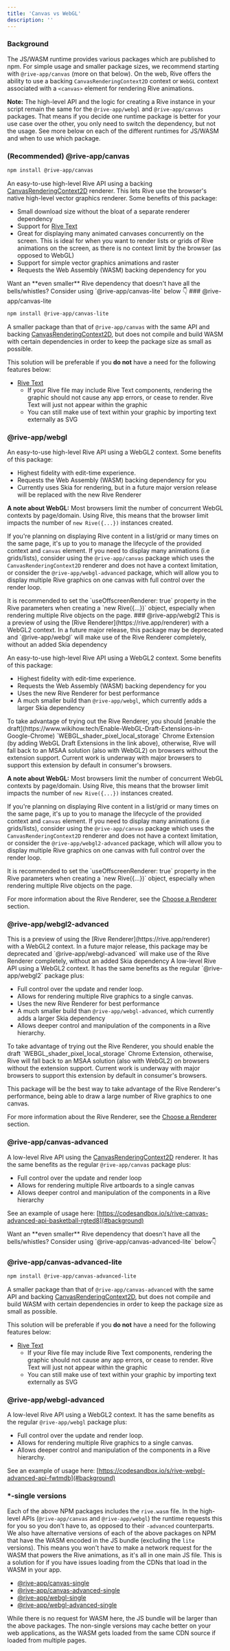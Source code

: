 ```yaml
---
title: 'Canvas vs WebGL'
description: ''
---
```


### Background

The JS/WASM runtime provides various packages which are published to npm. For simple usage and smaller package sizes, we recommend starting with `@rive-app/canvas` (more on that below). On the web, Rive offers the ability to use a backing `CanvasRenderingContext2D` context or `WebGL` context associated with a `<canvas>` element for rendering Rive animations.

**Note:** The high-level API and the logic for creating a Rive instance in your script remain the same for the `@rive-app/webgl` and `@rive-app/canvas` packages. That means if you decide one runtime package is better for your use case over the other, you only need to switch the dependency, but not the usage. See more below on each of the different runtimes for JS/WASM and when to use which package.

### (Recommended) @rive-app/canvas

```bash
npm install @rive-app/canvas
```

An easy-to-use high-level Rive API using a backing [CanvasRenderingContext2D](https://developer.mozilla.org/en-US/docs/Web/API/Canvas_API) renderer. This lets Rive use the browser's native high-level vector graphics renderer. Some benefits of this package:

- Small download size without the bloat of a separate renderer dependency
- Support for [Rive Text](https://app.outverse.com/rive/doc/text-overview/docSfhykWoWu)
- Great for displaying many animated canvases concurrently on the screen. This is ideal for when you want to render lists or grids of Rive animations on the screen, as there is no context limit by the browser (as opposed to WebGL)
- Support for simple vector graphics animations and raster
- Requests the Web Assembly (WASM) backing dependency for you

<Note> 
Want an **even smaller** Rive dependency that doesn't have all the bells/whistles? Consider using `@rive-app/canvas-lite` below 👇
</Note>
### @rive-app/canvas-lite 

```bash
npm install @rive-app/canvas-lite
```

A smaller package than that of `@rive-app/canvas` with the same API and backing [CanvasRenderingContext2D](https://developer.mozilla.org/en-US/docs/Web/API/Canvas_API), but does not compile and build WASM with certain dependencies in order to keep the package size as small as possible.

This solution will be preferable if you **do not** have a need for the following features below:

- [Rive Text](https://app.outverse.com/rive/doc/text-overview/docSfhykWoWu)
  - If your Rive file may include Rive Text components, rendering the graphic should not cause any app errors, or cease to render. Rive Text will just not appear within the graphic
  - You can still make use of text within your graphic by importing text externally as SVG

### @rive-app/webgl


An easy-to-use high-level Rive API using a WebGL2 context. Some benefits of this package:

- Highest fidelity with edit-time experience.
- Requests the Web Assembly (WASM) backing dependency for you
- Currently uses Skia for rendering, but in a future major version release will be replaced with the new Rive Renderer

**A note about WebGL:** Most browsers limit the number of concurrent WebGL contexts by page/domain. Using Rive, this means that the browser limit impacts the number of `new Rive({...})` instances created.

If you're planning on displaying Rive content in a list/grid or many times on the same page, it's up to you to manage the lifecycle of the provided context and `canvas` element. If you need to display many animations (i.e grids/lists), consider using the `@rive-app/canvas` package which uses the `CanvasRenderingContext2D` renderer and does not have a context limitation, or consider the `@rive-app/webgl-advanced` package, which will allow you to display multiple Rive graphics on one canvas with full control over the render loop.

<Note>
 It is recommended to set the `useOffscreenRenderer: true` property in the Rive parameters when creating a `new Rive({...})` object, especially when rendering multiple Rive objects on the page.
</Note>
### @rive-app/webgl2

<Note>
 This is a preview of using the [Rive Renderer](https://rive.app/renderer) with a WebGL2 context. In a future major release, this package may be deprecated and `@rive-app/webgl` will make use of the Rive Renderer completely, without an added Skia dependency
</Note>

An easy-to-use high-level Rive API using a WebGL2 context. Some benefits of this package:

- Highest fidelity with edit-time experience.
- Requests the Web Assembly (WASM) backing dependency for you
- Uses the new Rive Renderer for best performance
- A much smaller build than `@rive-app/webgl`, which currently adds a larger Skia dependency

<Note>
 To take advantage of trying out the Rive Renderer, you should [enable the draft](https://www.wikihow.tech/Enable-WebGL-Draft-Extensions-in-Google-Chrome) `WEBGL_shader_pixel_local_storage` Chrome Extension (by adding WebGL Draft Extensions in the link above), otherwise, Rive will fall back to an MSAA solution (also with WebGL2) on browsers without the extension support. Current work is underway with major browsers to support this extension by default in consumer's browsers.
</Note>

**A note about WebGL:** Most browsers limit the number of concurrent WebGL contexts by page/domain. Using Rive, this means that the browser limit impacts the number of `new Rive({...})` instances created.

If you're planning on displaying Rive content in a list/grid or many times on the same page, it's up to you to manage the lifecycle of the provided context and `canvas` element. If you need to display many animations (i.e grids/lists), consider using the `@rive-app/canvas` package which uses the `CanvasRenderingContext2D` renderer and does not have a context limitation, or consider the `@rive-app/webgl2-advanced` package, which will allow you to display multiple Rive graphics on one canvas with full control over the render loop.

<Note>
 It is recommended to set the `useOffscreenRenderer: true` property in the Rive parameters when creating a `new Rive({...})` object, especially when rendering multiple Rive objects on the page.
</Note>

For more information about the Rive Renderer, see the [Choose a Renderer](https://help.rive.app/runtimes/renderer) section.

### @rive-app/webgl2-advanced
<Note>
 This is a preview of using the [Rive Renderer](https://rive.app/renderer) with a WebGL2 context. In a future major release, this package may be deprecated and `@rive-app/webgl-advanced` will make use of the Rive Renderer completely, without an added Skia dependency
</Note>
A low-level Rive API using a WebGL2 context. It has the same benefits as the regular `@rive-app/webgl2` package plus:

- Full control over the update and render loop.
- Allows for rendering multiple Rive graphics to a single canvas.
- Uses the new Rive Renderer for best performance
- A much smaller build than `@rive-app/webgl-advanced`, which currently adds a larger Skia dependency
- Allows deeper control and manipulation of the components in a Rive hierarchy.

<Note>
 To take advantage of trying out the Rive Renderer, you should enable the draft `WEBGL_shader_pixel_local_storage` Chrome Extension, otherwise, Rive will fall back to an MSAA solution (also with WebGL2) on browsers without the extension support. Current work is underway with major browsers to support this extension by default in consumer's browsers.
</Note>

This package will be the best way to take advantage of the Rive Renderer's performance, being able to draw a large number of Rive graphics to one canvas.

For more information about the Rive Renderer, see the [Choose a Renderer](https://help.rive.app/runtimes/renderer) section.

### @rive-app/canvas-advanced 

A low-level Rive API using the [CanvasRenderingContext2D](https://developer.mozilla.org/en-US/docs/Web/API/Canvas_API) renderer. It has the same benefits as the regular `@rive-app/canvas` package plus:

- Full control over the update and render loop
- Allows for rendering multiple Rive artboards to a single canvas
- Allows deeper control and manipulation of the components in a Rive hierarchy

See an example of usage here: [https://codesandbox.io/s/rive-canvas-advanced-api-basketball-rgted8](#background)

<Note>
 Want an **even smaller** Rive dependency that doesn't have all the bells/whistles? Consider using `@rive-app/canvas-advanced-lite` below👇
</Note>

### @rive-app/canvas-advanced-lite

```bash
npm install @rive-app/canvas-advanced-lite
```

A smaller package than that of `@rive-app/canvas-advanced` with the same API and backing [CanvasRenderingContext2D](https://developer.mozilla.org/en-US/docs/Web/API/Canvas_API), but does not compile and build WASM with certain dependencies in order to keep the package size as small as possible.

This solution will be preferable if you **do not** have a need for the following features below:

- [Rive Text](https://app.outverse.com/rive/doc/text-overview/docSfhykWoWu)
  - If your Rive file may include Rive Text components, rendering the graphic should not cause any app errors, or cease to render. Rive Text will just not appear within the graphic
  - You can still make use of text within your graphic by importing text externally as SVG

### @rive-app/webgl-advanced

A low-level Rive API using a WebGL2 context. It has the same benefits as the regular `@rive-app/webgl` package plus:

- Full control over the update and render loop.
- Allows for rendering multiple Rive graphics to a single canvas.
- Allows deeper control and manipulation of the components in a Rive hierarchy.

See an example of usage here: [https://codesandbox.io/s/rive-webgl-advanced-api-fwtmdb](#background)

### *-single versions

Each of the above NPM packages includes the `rive.wasm` file. In the high-level APIs (`@rive-app/canvas` and `@rive-app/webgl`) the runtime requests this for you so you don't have to, as opposed to their `-advanced` counterparts. We also have alternative versions of each of the above packages on NPM that have the WASM encoded in the JS bundle (excluding the `lite` versions). This means you won't have to make a network request for the WASM that powers the Rive animations, as it's all in one main JS file. This is a solution for if you have issues loading from the CDNs that load in the WASM in your app.

- [@rive-app/canvas-single](https://www.npmjs.com/package/@rive-app/canvas-single)
- [@rive-app/canvas-advanced-single](https://www.npmjs.com/package/@rive-app/canvas-advanced-single)
- [@rive-app/webgl-single](https://www.npmjs.com/package/@rive-app/webgl-single)
- [@rive-app/webgl-advanced-single](https://www.npmjs.com/package/@rive-app/webgl-advanced-single)

While there is no request for WASM here, the JS bundle will be larger than the above packages. The non-single versions may cache better on your web applications, as the WASM gets loaded from the same CDN source if loaded from multiple pages.